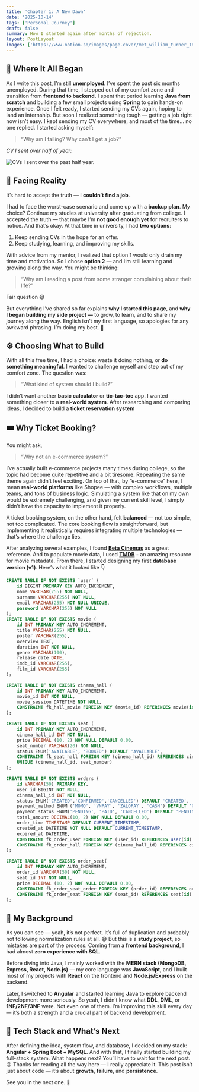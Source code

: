 ```yaml
---
title: 'Chapter 1: A New Dawn'
date: '2025-10-14'
tags: ['Personal Journey']
draft: false
summary: How I started again after months of rejection.
layout: PostLayout
images: ['https://www.notion.so/images/page-cover/met_william_turner_1835.jpg']
---
```



## 💭 Where It All Began


As I write this post, I’m still **unemployed**. I’ve spent the past six months unemployed. During that time, I stepped out of my comfort zone and transition from **frontend to backend.** I spent that period learning **Java from scratch** and building a few small projects using **Spring** to gain hands-on experience. Once I felt ready, I started sending my CVs again, hoping to land an internship. 
But soon I realized something tough — getting a job right now isn’t easy. I kept sending my CV everywhere, and most of the time… no one replied. I started asking myself:

> “Why am I failing? Why can’t I get a job?”

_CV I sent over half of year:_


![CVs I sent over the past half year.](https://prod-files-secure.s3.us-west-2.amazonaws.com/efeae8fb-3b44-437e-a57e-be87cac69182/b9c350dd-1fc9-4db6-9810-278939935fe9/Screenshot_from_2025-10-15_01-40-34.png?X-Amz-Algorithm=AWS4-HMAC-SHA256&X-Amz-Content-Sha256=UNSIGNED-PAYLOAD&X-Amz-Credential=ASIAZI2LB466WIMHGU6G%2F20251020%2Fus-west-2%2Fs3%2Faws4_request&X-Amz-Date=20251020T171324Z&X-Amz-Expires=3600&X-Amz-Security-Token=IQoJb3JpZ2luX2VjEEkaCXVzLXdlc3QtMiJGMEQCIBDYtE7fx%2BkK8kkpqnlSkF1K%2BOKairAD4HRlBBwSqEGQAiA7P2ht3dKBaSNLRlMTI%2FjKSIR1n5wxyxYtC%2BDES2CoGiqIBAjy%2F%2F%2F%2F%2F%2F%2F%2F%2F%2F8BEAAaDDYzNzQyMzE4MzgwNSIM1YlWhoCDgFW%2BD26JKtwD9YM2zkLFYQLneWgfmIl7ruNrrvm1DljBzelfectMFl9ZaBI4vWnYiQSEbAM%2BvPqVPtjGB8z356nhJZH80TfWFNEhhmGR%2FMok7%2FGFAZVuQKkdvgdKUjaA7mWrHk79MdxcQOatn%2F06ojtr82tAECQwCzZJqsog6%2BujVWLsEZuhftiCLKR6I7ignXpFiaASm2aHYTxikYUsXJvo27UYdPwImpU2XS7cvRqUz2s22EBf9Fgw8nFLv%2Fci2jf9VplW%2FHt4W2U4ypY2RMlXF77rZCkK0jjfSpMXG2JxuQA%2BMj11TSBAdjHj9k95kwwYahYi0NHWu7851fxRB%2B%2FXBOMediVt6yVbijLI1eWkmYsNWlDraGCI55sL4OM5zgo4kiKQTsHvgv6qm7wWq%2BBsiGUHXRvFJ2r%2FkKB2XfdiJ4cMIMoily2oYObwbHu0qj3QoCuW6JUgcu18Ce15H5H%2FFbxZxAGuEqXvRNAZUZs6CK3NhRFZzMj1r3mOfSmgmxd3DPMbBo3QfCDcOfMyFpq09wYPSiBM1CLKU%2Bqjfll5SsTYbaW9c2lXl5arxcwyE9EZp9M2fMw6oBSD%2FwDKZaPXcHjhDwb3iL%2FCJFadoe0Q2ujI7wjeREQ2sSdPq1vl2c%2Flv1Ywx8%2FZxwY6pgHNp3tCnm39rm2BRwJnkncStGCo215kb%2BODTM0wVpScBLSy%2BOnbPKQupbj41d2I2lvnX21A9uV6yMrgI8%2BZ1R9zw3Yc00A%2BhNKBKQZ6Dt9%2BT7puqY6IoadZJVkW%2BPA3iIwYq1y%2FbkW6aQn4IWsSwsE1buVYu5EETynxD4GBSsh2ylWexlwW1VVXRaQCwYXDXz0C%2BHLRIt9qMazpdVRKJrplgjoAVCX8&X-Amz-Signature=42872ae894afb6d9d20344ae67be04ac2de5fdbd87c1bc7ed482d3190de88f6f&X-Amz-SignedHeaders=host&x-amz-checksum-mode=ENABLED&x-id=GetObject)


## 🥀 Facing Reality


It’s hard to accept the truth — I **couldn’t find a job**.


I had to face the worst-case scenario and come up with a **backup plan**. My choice? Continue my studies at university after graduating from college. I accepted the truth — that maybe I’m **not good enough yet** for recruiters to notice. And that’s okay. At that time in university, I had **two options**:

1. Keep sending CVs in the hope for an offer.
2. Keep studying, learning, and improving my skills.

With advice from my mentor, I realized that option 1 would only drain my time and motivation. So I chose **option 2** — and I’m still learning and growing along the way. You might be thinking:

> “Why am I reading a post from some stranger complaining about their life?”

Fair question 😅


But everything I’ve shared so far explains **why I started this page**, and **why I began building my side project —** to grow, to learn, and to share my journey along the way. English isn’t my first language, so apologies for any awkward phrasing. I’m doing my best. 🙏


## ⚙️ Choosing What to Build


With all this free time, I had a choice: waste it doing nothing, or **do something meaningful**. I wanted to challenge myself and step out of my comfort zone. The question was:

> “What kind of system should I build?”

I didn’t want another **basic calculator** or **tic-tac-toe** app. I wanted something closer to a **real-world system**. After researching and comparing ideas, I decided to build a **ticket reservation system**


## 🎟️ Why Ticket Booking?


You might ask,

> “Why not an e-commerce system?”

I’ve actually built e-commerce projects many times during college, so the topic had become quite repetitive and a bit tiresome. Repeating the same theme again didn’t feel exciting. On top of that, by “e-commerce” here, I mean **real-world platforms** like Shopee — with complex workflows, multiple teams, and tons of business logic. Simulating a system like that on my own would be extremely challenging, and given my current skill level, I simply didn’t have the capacity to implement it properly.

A ticket booking system, on the other hand, felt **balanced** — not too simple, not too complicated. The core booking flow is straightforward, but implementing it realistically requires integrating multiple technologies — that’s where the challenge lies.



After analyzing several examples, I found [**Beta Cinemas**](https://betacinemas.vn/home.htm) as a great reference. And to populate movie data, I used [**TMDB**](https://www.themoviedb.org/) **-** an amazing resource for movie metadata. From there, I started designing my first **database version (v1)**. Here’s what it looked like 👇


```sql
CREATE TABLE IF NOT EXISTS `user` (
	id BIGINT PRIMARY KEY AUTO_INCREMENT,
	name VARCHAR(255) NOT NULL,
	surname VARCHAR(255) NOT NULL,
	email VARCHAR(255) NOT NULL UNIQUE,
	password VARCHAR(255) NOT NULL
);
CREATE TABLE IF NOT EXISTS movie (
	id INT PRIMARY KEY AUTO_INCREMENT,
	title VARCHAR(255) NOT NULL,
	poster VARCHAR(255),
	overview TEXT,
	duration INT NOT NULL,
	genre VARCHAR(100),
	release_date DATE,
	imdb_id VARCHAR(255),
	film_id VARCHAR(255)
);

CREATE TABLE IF NOT EXISTS cinema_hall (
	id INT PRIMARY KEY AUTO_INCREMENT,
	movie_id INT NOT NULL,
	movie_session DATETIME NOT NULL,
	CONSTRAINT fk_hall_movie FOREIGN KEY (movie_id) REFERENCES movie(id) ON DELETE CASCADE
);

CREATE TABLE IF NOT EXISTS seat (
    id INT PRIMARY KEY AUTO_INCREMENT,
    cinema_hall_id INT NOT NULL,
    price DECIMAL (10, 2) NOT NULL DEFAULT 0.00,
    seat_number VARCHAR(20) NOT NULL,
    status ENUM('AVAILABLE', 'BOOKED') DEFAULT 'AVAILABLE',
    CONSTRAINT fk_seat_hall FOREIGN KEY (cinema_hall_id) REFERENCES cinema_hall(id) ON DELETE CASCADE,
    UNIQUE (cinema_hall_id, seat_number)
);

CREATE TABLE IF NOT EXISTS orders (
	id VARCHAR(50) PRIMARY KEY,
	user_id BIGINT NOT NULL,
	cinema_hall_id INT NOT NULL,
	status ENUM('CREATED','CONFIRMED','CANCELLED') DEFAULT 'CREATED', 
	payment_method ENUM ('MOMO', 'VNPAY', 'ZALOPAY', 'CASH') DEFAULT 'CASH',
	payment_status ENUM('PENDING', 'PAID', 'CANCELLED') DEFAULT 'PENDING',
	total_amount DECIMAL(10, 2) NOT NULL DEFAULT 0.00,
	order_time TIMESTAMP DEFAULT CURRENT_TIMESTAMP,
	created_at DATETIME NOT NULL DEFAULT CURRENT_TIMESTAMP,
	expired_at DATETIME,
	CONSTRAINT fk_order_user FOREIGN KEY (user_id) REFERENCES user(id) ON DELETE CASCADE,
	CONSTRAINT fk_order_hall FOREIGN KEY (cinema_hall_id) REFERENCES cinema_hall(id) ON DELETE CASCADE
);

CREATE TABLE IF NOT EXISTS order_seat(
	id INT PRIMARY KEY AUTO_INCREMENT,
	order_id VARCHAR(50) NOT NULL,
	seat_id INT NOT NULL,
	price DECIMAL (10, 2) NOT NULL DEFAULT 0.00,
	CONSTRAINT fk_order_seat_order FOREIGN KEY (order_id) REFERENCES orders(id) ON DELETE CASCADE,
	CONSTRAINT fk_order_seat FOREIGN KEY (seat_id) REFERENCES seat(id) ON DELETE CASCADE	
);
```


## 🧩 My Background


As you can see — yeah, it’s not perfect. It’s full of duplication and probably not following normalization rules at all. 😅 But this is a **study project**, so mistakes are part of the process. Coming from a **frontend background**, I had almost **zero experience with SQL**.


Before diving into Java, I mainly worked with the **MERN stack (MongoDB, Express, React, Node.js)** — my core language was **JavaScript**, and I built most of my projects with **React** on the frontend and **Node.js/Express** on the backend.


Later, I switched to **Angular** and started learning **Java** to explore backend development more seriously. So yeah, I didn’t know what **DDL**, **DML**, or **1NF/2NF/3NF** were. Not even one of them. I’m improving this skill every day — it’s both a strength and a crucial part of backend development.


## 🔧 Tech Stack and What’s Next


After defining the idea, system flow, and database, I decided on my stack: **Angular + Spring Boot + MySQL.** And with that, I finally started building my full-stack system. What happens next? You’ll have to wait for the next post. 😉 Thanks for reading all the way here — I really appreciate it. This post isn’t just about code — it’s about **growth**, **failure**, and **persistence**.


See you in the next one. 👋

